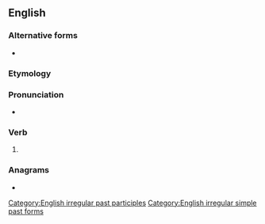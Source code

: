 ==English==

===Alternative forms===
* {{l|en|misspelled}} {{qualifier|US|Canadian}}

===Etymology===
{{prefix|en|mis|spelt}}

===Pronunciation===
* {{IPA|/ˈmɪspɛlt/|lang=en}}

===Verb===
{{head|en|verb form}}

# {{en-past of|misspell}}

===Anagrams===
* {{anagrams|en|a=eilmpsst|simplest}}

[[Category:English irregular past participles]]
[[Category:English irregular simple past forms]]